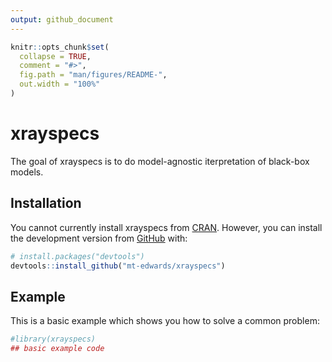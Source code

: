 ```yaml
---
output: github_document
---
```


<!-- README.md is generated from README.Rmd. Please edit that file -->

```r
knitr::opts_chunk$set(
  collapse = TRUE,
  comment = "#>",
  fig.path = "man/figures/README-",
  out.width = "100%"
)
```
# xrayspecs

<!-- badges: start -->
<!-- badges: end -->

The goal of xrayspecs is to do model-agnostic iterpretation of black-box models.

## Installation

You cannot currently install xrayspecs from [CRAN](https://CRAN.R-project.org). However, you can install the development version from [GitHub](https://github.com/) with:

```r
# install.packages("devtools")
devtools::install_github("mt-edwards/xrayspecs")
```
## Example

This is a basic example which shows you how to solve a common problem:

```r
#library(xrayspecs)
## basic example code
```
